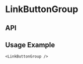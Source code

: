 
<Meta
  title="Components/LinkButtonGroup"
  component={LinkButtonGroup}
  decorators={[withKnobs]}
/>

# LinkButtonGroup

<Preview>
  <Story name="Base component">
    <LinkButtonGroup
      hasFitContent={boolean('hasFitContent', false)}
      theme={select('theme', ['dark', 'light'], 'dark')}
      textAlign={select('textAlign', ['center', 'left', 'right'], 'center')}
      link={{
        text: text('link.text', LinkButtonGroupFixture.link.text),
        url: text('link.url', LinkButtonGroupFixture.link.url),
        style: select(
          'link.style',
          [
            'External Button Link',
            'Internal Button Link',
            'External No Icon Button Link',
            'Internal No Icon Button Link',
          ],
          LinkButtonGroupFixture.link.style,
        ),
      }}
      secondaryLink={{
        text: text(
          'secondaryLink.text',
          LinkButtonGroupFixture.secondaryLink.text,
        ),
        url: text(
          'secondaryLink.url',
          LinkButtonGroupFixture.secondaryLink.url,
        ),
        style: select(
          'secondaryLink.style',
          [
            'External Button Link',
            'Internal Button Link',
            'External No Icon Button Link',
            'Internal No Icon Button Link',
          ],
          LinkButtonGroupFixture.secondaryLink.style,
        ),
      }}
    />
  </Story>
</Preview>

## API

<Props of={LinkButtonGroup} />

## Usage Example

```
<LinkButtonGroup />
```
